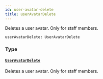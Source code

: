```yaml
---
id: user-avatar-delete
title: userAvatarDelete
---
```


Deletes a user avatar. Only for staff members.

```graphql
userAvatarDelete: UserAvatarDelete

```

### Type

#### [`UserAvatarDelete`](/developer/api-reference/objects/user-avatar-delete)

Deletes a user avatar. Only for staff members.
